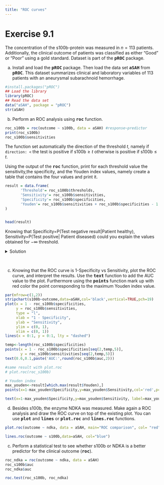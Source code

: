```yaml
---
title: "ROC curves"
---
```


# Exercise 9.1
The concentration of the s100b-protein was measured in $n=113$ patients. Additionally, the clinical
outcome of patients was classified as either "Good" or "Poor" using a gold standard. Dataset is part of the **<tt>pROC</tt>** package.

a) Install and load the **<tt>pROC</tt>** package. Then load the data set **<tt>aSAH</tt>** from **<tt>pROC</tt>**. This dataset summarizes clinical and laboratory variables of 113 patients with an aneurysmal subarachnoid hemorrhage.

<div class='fold s o'>
```r
#install.packages("pROC")
## Load the library
library(pROC)
## Read the data set
data("aSAH", package = "pROC")
str(aSAH)
```
</div>

b) Perform an ROC analysis using **<tt>roc</tt>** function. 

<div class='fold s o'>
```r
roc_s100b = roc(outcome ~ s100b, data = aSAH) #response~predictor
print(roc_s100b)
roc_s100b$sensitivities
```
</div>

The function set automatically the direction of the threshold $t$, namely if `direction: <` the test is positive if s100b$\geq t$ otherwise is positive if s100b$\leq t$.

Using the output of the **<tt>roc</tt>** function, print for each threshold value the sensitivity,the specificity, and the Youden index values, namely create a table that contains the four values and print it.

<div class='fold s o'>
```r

result = data.frame(
       'Threshold'= roc_s100b$thresholds,
       'Sensitivity'= roc_s100b$sensitivities,
       'Specificity'= roc_s100b$specificities,
       'Youden'= roc_s100b$sensitivities + roc_s100b$specificities - 1
)


head(result)
```
</div>

Knowing that Specificity=P(Test negative result|Patient healthy),  Sensitivity=P(Test positive| Patient diseased) could you explain the values obtained for $-\infty$ threshold.

<details><summary>Solution</summary>
<p> If the threshold is set to $-\infty$, than all the patients will be labeled as positive, as s100b will be always bigger than $-\infty$.
</p>
</details>
<br>

c) Knowing that the ROC curve is 1-Specificity vs Sensitivity, plot the ROC curve, and interpret the results. Use the **<tt>text</tt>** function to add the AUC value to the plot. Furthermore using the **<tt>points</tt>** function mark up with red color the point corresponding to the maximum Youden index value.

<div class='fold s o'>
```r
par(mfrow=c(1,2))
stripchart(s100b~outcome,data=aSAH,col='black',vertical=TRUE,pch=19)
plot(x = 1 - roc_s100b$specificities,
     y = roc_s100b$sensitivities, 
     type = "l",
     xlab = "1 - Specificity",
     ylab = "Sensitivity",
     ylim = c(0, 1), 
     xlim = c(0, 1))
lines(x = 0:1, y = 0:1, lty = "dashed")

temp<-length(roc_s100b$specificities)
points(x = 1 - roc_s100b$specificities[seq(2,temp,5)],
       y = roc_s100b$sensitivities[seq(2,temp,5)]) 
text(0.6,0.1,paste('AUC:',round(roc_s100b$auc,2)))

#same result with plot.roc
# plot.roc(roc_s100b)

# Youden index
max_youden<-result[which.max(result$Youden),]
points(x=1-max_youden$Specificity,y=max_youden$Sensitivity,col='red',pch=19)

text(x=1-max_youden$Specificity,y=max_youden$Sensitivity, label=max_youden$Threshold, cex=0.9, font=2,pos=3)
```
</div>


d) Besides s100b, the enzyme NDKA was measured. Make again a ROC analysis and draw the ROC curve on top of the existing plot. You can use **<tt>plot</tt>** and **<tt>lines</tt>** or **<tt>plot.roc</tt>** and **<tt>lines.roc</tt>** functions.

<div class='fold s o'>
```r
plot.roc(outcome ~ ndka, data = aSAH, main="ROC comparison", col= "red")

lines.roc(outcome ~ s100b,data=aSAH, col="blue")
```
</div>


c) Perform a statistical test to see whether s100b or NDKA is a better predictor for the clinical outcome (**<tt>roc</tt>**).

[//]: # (https://statisticaloddsandends.wordpress.com/2020/06/07/what-is-the-delong-test-for-comparing-aucs/)

<div class='fold s o'>
```r

roc_ndka = roc(outcome ~ ndka, data = aSAH)
roc_s100b$auc
roc_ndka$auc

roc.test(roc_s100b, roc_ndka)
```
</div>
